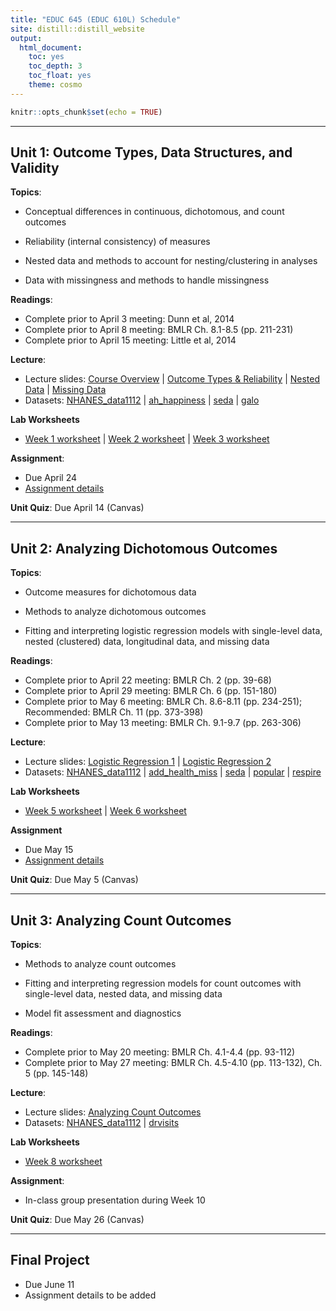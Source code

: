 ```yaml
---
title: "EDUC 645 (EDUC 610L) Schedule"
site: distill::distill_website
output:
  html_document:
    toc: yes
    toc_depth: 3
    toc_float: yes
    theme: cosmo
---
```


```r
knitr::opts_chunk$set(echo = TRUE)
```

---

## Unit 1: Outcome Types, Data Structures, and Validity

**Topics**: 

- Conceptual differences in continuous, dichotomous, and count outcomes

- Reliability (internal consistency) of measures 

- Nested data and methods to account for nesting/clustering in analyses 

- Data with missingness and methods to handle missingness 

**Readings**:

 * Complete prior to April 3 meeting: Dunn et al, 2014 
 * Complete prior to April 8 meeting: BMLR Ch. 8.1-8.5 (pp. 211-231) 
 * Complete prior to April 15 meeting: Little et al, 2014 

**Lecture**:

 * Lecture slides: [Course Overview](./slides/EDUC645_1_Intro.html) | [Outcome Types & Reliability](./slides/EDUC645_1_Outcome_Types_Reliability.html) | [Nested Data](./slides/EDUC645_1_Nested_Data.html) | [Missing Data](./slides/EDUC645_1_Missing_Data.html)
 * Datasets: [NHANES_data1112](./data/NHANES_data1112.RData) | [ah_happiness](./data/ah_happiness.RData) | [seda](./data/seda_oregon.csv) | [galo](./data/galo.csv)

**Lab Worksheets**

 * [Week 1 worksheet](./labs/s25_lab1.Rmd) | [Week 2 worksheet](./labs/s25_lab2.Rmd) | [Week 3 worksheet](./labs/s25_lab3.Rmd)

**Assignment**:

 * Due April 24
 * [Assignment details](./assignments/assignment01_Sp25.html)
 
**Unit Quiz**: Due April 14 (Canvas)

---

## Unit 2: Analyzing Dichotomous Outcomes

**Topics**: 

- Outcome measures for dichotomous data 

- Methods to analyze dichotomous outcomes 

- Fitting and interpreting logistic regression models with single-level data, nested (clustered) data, longitudinal data, and missing data

**Readings**: 

 * Complete prior to April 22 meeting: BMLR Ch. 2 (pp. 39-68) 
 * Complete prior to April 29 meeting: BMLR Ch. 6 (pp. 151-180) 
 * Complete prior to May 6 meeting: BMLR Ch. 8.6-8.11 (pp. 234-251); Recommended: BMLR Ch. 11 (pp. 373-398) 
 * Complete prior to May 13 meeting: BMLR Ch. 9.1-9.7 (pp. 263-306) 
 
**Lecture**:

 * Lecture slides: [Logistic Regression 1](./slides/EDUC645_2_Logistic1.html) | [Logistic Regression 2](./slides/EDUC645_2_Logistic2.html)
 * Datasets: [NHANES_data1112](./data/NHANES_data1112.RData) | [add_health_miss](./data/add_health_miss.RData) | [seda](./data/seda.RData) | [popular](./data/popular.RData) | [respire](./data/respire.RData) 

**Lab Worksheets**

 * [Week 5 worksheet](./labs/s25_lab5.Rmd) | [Week 6 worksheet](./labs/s25_lab6.Rmd) 

**Assignment**

 * Due May 15
 * [Assignment details](./assignments/assignment02_Sp25.html)
 
**Unit Quiz**: Due May 5 (Canvas)

---

## Unit 3: Analyzing Count Outcomes

**Topics**: 

- Methods to analyze count outcomes 

- Fitting and interpreting regression models for count outcomes with single-level data, nested data, and missing data

- Model fit assessment and diagnostics 

**Readings**: 
 
 * Complete prior to May 20 meeting: BMLR Ch. 4.1-4.4 (pp. 93-112) 
 * Complete prior to May 27 meeting: BMLR Ch. 4.5-4.10 (pp. 113-132), Ch. 5 (pp. 145-148) 
 
**Lecture**:

 * Lecture slides: [Analyzing Count Outcomes](./slides/EDUC645_3_PoissonNB.html)
 * Datasets: [NHANES_data1112](./data/NHANES_data1112.RData) | [drvisits](./data/drvisits.RData)

**Lab Worksheets**

 * [Week 8 worksheet](./labs/s25_lab8.Rmd)

**Assignment**:

 * In-class group presentation during Week 10

**Unit Quiz**: Due May 26 (Canvas)

---

## Final Project

 * Due June 11
 * Assignment details to be added

